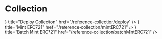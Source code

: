 
# Collection

<Cards>
    <Cards.Card
        icon={<ChevronRightIcon />}
        title="Deploy Collection"
        href="/reference-collection/deploy"
    />
    <Cards.Card
        icon={<ChevronRightIcon />}
        title="Mint ERC721"
        href="/reference-collection/mintERC721"
    />
    <Cards.Card
        icon={<ChevronRightIcon />}
        title="Batch Mint ERC721"
        href="/reference-collection/batchMintERC721"
    />
</Cards>
